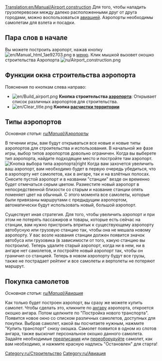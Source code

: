 [[Translation:en/Manual/Airport construction]]
{{ru/Оглавление}}
Для того, чтобы наладить грузоперевозки между далеко расположенными друг от друга городами, можно воспользоваться [[ru/Manual/Авиация|авиацией]]. Аэропорты необходимы самолетам для взлета и посадки.

==Пара слов в начале==

Вы можете построить аэропорт, нажав кнопку [[File:en/Manual html 1ae92703.png]] в [[ru/Manual/Интерфейс игры|меню]]. Клик мышкой вызовет окошко строительства Аэропорта [[File:ru/Airport construction.png|frame|none]]

==Функции окна строительства аэропорта==

Пояснения по кнопкам слева направо:

* [[File:en/Build airport.png]] '''Кнопка строительства [[ru/Manual/Аэропорты|аэропорта]]''': Открывает список различных аэропортов для строительства.
* [[File:en/Clear title.png]] '''Кнопка [[ru/Manual/Ландшафтный дизайн|расчистки территории]]'''

==Типы аэропортов==

''Основная статья: [[ru/Manual/Аэропорты]]''

В течении игры, вам будут открываться все новые и новые типы аэропортов для строительства и использования. В начальной же фазе игры, выбор типов аэропортов довольно ограничен. Когда вы выберете тип аэропорта, найдите подходящее место и постройте там аэропорт.
[[File:ru/Airport-selection1.png|none|frame|Кнопка выбора типа аэропорта|right]]
Когда вам захочется увеличить ваш аэропорт, вам необходимо будет в первую очередь убедиться, что в аэропорту нет самолетов, как в ангаре, так и на взлётных полосах. Снесите пустой аэропорт и в названии "станции" везде он временно будет отмечаться серым цветом. Разместите новый аэропорт в непосредственной близости со старым и название станции опять поменяет цвет на обычный. С этого момента все самолеты, которые были привязаны маршрутами с предыдущим аэропортом, автоматически будут использовать новый, большой аэропорт.

Существует иная стратегия. Для того, чтобы увеличить аэропорт и при этом не потерять пассажиров и товары, которые есть сейчас на станции, вам нужно пристроить впритык к существующему аэропорту автобусную или грузовую станцию так, чтобы она не мешала новому аэропорту. У вас возле названия станции должен появится значок автобуса или грузовика (в зависимости от того, какую станцию вы построили). Теперь удалите старый аэропорт, когда ни в нем, ни в ангаре нет самолетов, и постройте новый аэропорт так, чтобы он граничил со станцией. Теперь в новом аэропорту будут все грузы, также не пострадает рейтинг и все самолеты и вертолеты не потеряют маршрут.

==Покупка самолетов==

''Основная статья: [[ru/Manual/Авиация]]''

Как только будет построен аэропорт, вы сразу же можете купить самолет. Чтобы сделать это, кликните по [[ru/Manual/Депо|ангару]] аэропорта, откроется окошко ангара. Потом щелкните по "Постройка нового транспорта". Появится новое окно со списком различных самолетов, доступных для покупки. Выбрав самолет, какой вы посчитаете нужным, нажмите "Купить транспорт" снизу окошка. Самолет появится в одном из слотов ангара, также выскочит персональное окошко данного самолета. Задайте необходимые [[ru/Manual/Задания|предписания]] или [[ru/Manual/Переоборудование|переоборудуйте]] самолет, как вам необходимо, и нажмите красную надпись "Остановлен" для старта!


[[Category:ru/Строительство]]
[[Category:ru/Авиация]]